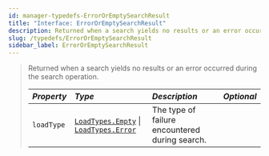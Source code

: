 ```yaml
---
id: manager-typedefs-ErrorOrEmptySearchResult
title: "Interface: ErrorOrEmptySearchResult"
description: Returned when a search yields no results or an error occurs.
slug: /typedefs/ErrorOrEmptySearchResult
sidebar_label: ErrorOrEmptySearchResult
---
```


> Returned when a search yields no results or an error occurred during the search operation.
> 
> | <i className="fa-solid fa-hashtag"/> Property | <i className="fa-solid fa-font"/> Type                                                                 | <i className="fa-solid fa-list"/> Description  | <i className="fa-solid fa-flask"/> Optional |
> |:----------------------------------------------|:-------------------------------------------------------------------------------------------------------|:-----------------------------------------------|:-------------------------------------------:|
> | `loadType`                                    | [`LoadTypes.Empty`](../Enums/LoadTypes.mdx#empty) \| [`LoadTypes.Error`](../Enums/LoadTypes.mdx#error) | The type of failure encountered during search. | <i className="fa-solid fa-xmark"/>          |
